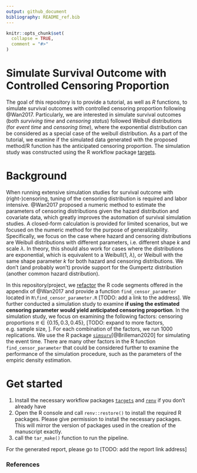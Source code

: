 ```yaml
---
output: github_document
bibliography: README_ref.bib 
---
```


<!-- README.md is generated from README.Rmd. Please edit that file -->

```r
knitr::opts_chunk$set(
  collapse = TRUE,
  comment = "#>"
)
```


# Simulate Survival Outcome with Controlled Censoring Proportion

<!-- badges: start -->
<!-- badges: end -->

The goal of this repository is to provide a tutorial, as well as _R_ functions, to simulate survival outcomes with controlled censoring proportion following @Wan2017. Particularly, we are interested in simulate survival outcomes (both _surviving time_ and _censoring status_) followed  Weibull distributions (for _event time_ and _censoring time_), where the exponential distribution can be considered as a special case of the weibull distribution. As a part of the tutorial, we examine if the simulated data generated with the proposed method/R function has the anticipated censoring proportion. The simulation study was constructed using the R workflow package [targets](https://cran.r-project.org/web/packages/targets/index.html).  


# Background
When running extensive simulation studies for survival outcome with (right-)censoring, tuning of the censoring distribution is required and labor intensive. @Wan2017 proposed a numeric method to estimate the parameters of censoring distributions given the hazard distribution and covariate data, which greatly improves the automation of survival simulation studies. A closed-form calculation is provided for limited scenarios, but we focused on the numeric method for the purpose of generalizability. Specifically, we focus on the case where hazard and censoring distributions are Weibull distributions with different parameters, i.e. different shape $k$ and scale $\lambda$. In theory, this should also work for cases where the distributions are exponential, which is equivalent to a Weibull(1, $\lambda$), or Weibull with the same shape parameter $k$ for both  hazard and censoring distributions. We don't (and probably won't) provide support for the Gumpertz distribution (another common hazard distribution).

In this repository/project, we [refactor](https://en.wikipedia.org/wiki/Code_refactoring) the R code segments offered in the appendix of @Wan2017 and provide a function `find_censor_parameter` located in `R\find_censor_parameter.R` [TODO: add a link to the address]. We further conducted a simulation study to examine __if using the estimated censoring parameter would yield anticipated censoring proportion__. In the simulation study, we focus on examining the following factors: censoring proportions $\pi \in \{0.15, 0.3, 0.45\},$ [TODO: expand to more factors, e.g. sample size, ]. For each combination of the factors, we run 1000 replications. We use the R package [`simsurv`](https://cran.r-project.org/web/packages/simsurv/index.html)[@Brilleman2020] for simulating the event time. There are many other factors in the R function `find_censor_parameter` that could be considered further to examine the performance of the simulation procedure, such as the parameters of the empiric density estimation. 

# Get started 
1. Install the necessary workflow packages [`targets`](https://cran.r-project.org/web/packages/targets/index.html) and [`renv`](https://rstudio.github.io/renv/articles/renv.html) if you don't already have
2. Open the R console and call `renv::restore()` to install the required R packages. Please give permission to install the necessary packages. This will mirror the version of packages used in the creation of the manuscript exactly.
3. call the `tar_make()` function to run the pipeline.

For the generated report, please go to [TODO: add the report link address]


### References
